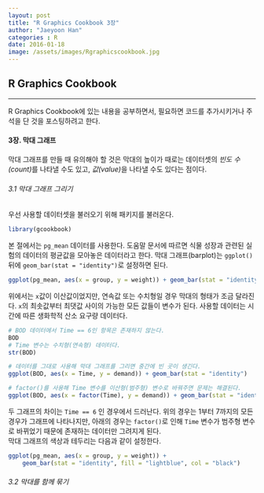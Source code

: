 ```yaml
---
layout: post
title: "R Graphics Cookbook 3장"
author: "Jaeyoon Han"
categories : R
date: 2016-01-18
image: /assets/images/Rgraphicscookbook.jpg
---
```


## R Graphics Cookbook

---

R Graphics Cookbook에 있는 내용을 공부하면서, 필요하면 코드를 추가시키거나 주석을 단 것을 포스팅하려고 한다.
        
#### 3장. 막대 그래프

막대 그래프를 만들 때 유의해야 할 것은 막대의 높이가 때로는 데이터셋의 *빈도 수(count)*를 나타낼 수도 있고, *값(value)*을 나타낼 수도 있다는 점이다.

###### 3.1 막대 그래프 그리기

우선 사용할 데이터셋을 불러오기 위해 패키지를 불러온다.
```r
library(gcookbook)
```

본 절에서는 `pg_mean` 데이터를 사용한다. 도움말 문서에 따르면 식물 성장과 관련된 실험의 데이터의 평균값을 모아놓은 데이터라고 한다.
막대 그래프(barplot)는 `ggplot()` 뒤에 `geom_bar(stat = "identity")`로 설정하면 된다.

```r
ggplot(pg_mean, aes(x = group, y = weight)) + geom_bar(stat = "identity")
```

위에서는 `x`값이 이산값이었지만, 연속값 또는 수치형일 경우 막대의 형태가 조금 달라진다. `x`의 최솟값부터 최댓값 사이의 가능한 모든 값들이 변수가 된다. 사용할 데이터는 시간에 따른 생화학적 산소 요구량 데이터다.

```r
# BOD 데이터에서 Time == 6인 항목은 존재하지 않는다.
BOD
# Time 변수는 수치형(연속형) 데이터다.
str(BOD)

# 데이터를 그대로 사용해 막대 그래프를 그리면 중간에 빈 곳이 생긴다.
ggplot(BOD, aes(x = Time, y = demand)) + geom_bar(stat = "identity")

# factor()를 사용해 Time 변수를 이산형(범주형) 변수로 바꿔주면 문제는 해결된다.
ggplot(BOD, aes(x = factor(Time), y = demand)) + geom_bar(stat = "identity")
```
두 그래프의 차이는 `Time == 6` 인 경우에서 드러난다. 위의 경우는 1부터 7까지의 모든 경우가 그래프에 나타나지만, 아래의 경우는 `factor()`로 인해 `Time` 변수가 범주형 변수로 바뀌었기 때문에 존재하는 데이터만 그려지게 된다.  
막대 그래프의 색상과 테두리는 다음과 같이 설정한다.
```r
ggplot(pg_mean, aes(x = group, y = weight)) +
	geom_bar(stat = "identity", fill = "lightblue", col = "black")
```

###### 3.2 막대를 함께 묶기